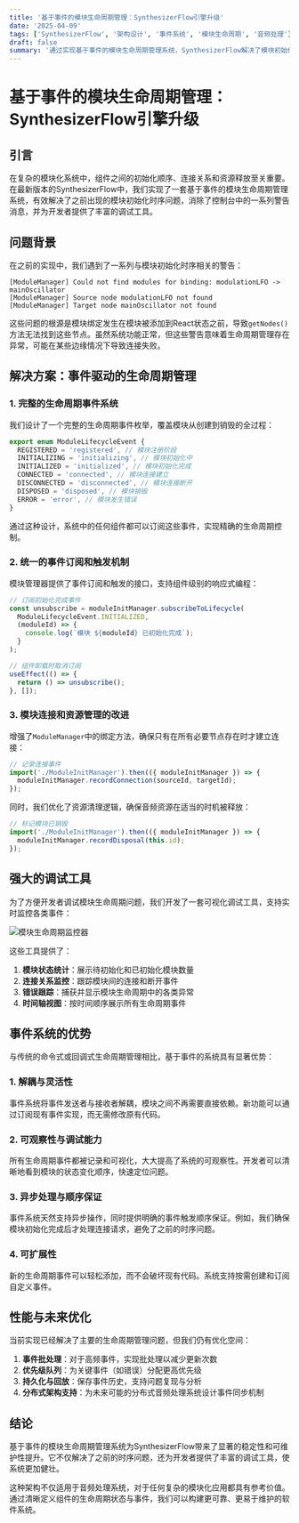 ```yaml
---
title: '基于事件的模块生命周期管理：SynthesizerFlow引擎升级'
date: '2025-04-09'
tags: ['SynthesizerFlow', '架构设计', '事件系统', '模块生命周期', '音频处理']
draft: false
summary: '通过实现基于事件的模块生命周期管理系统，SynthesizerFlow解决了模块初始化时序问题，提升了系统稳定性及可调试性。'
---
```


# 基于事件的模块生命周期管理：SynthesizerFlow引擎升级

## 引言

在复杂的模块化系统中，组件之间的初始化顺序、连接关系和资源释放至关重要。在最新版本的SynthesizerFlow中，我们实现了一套基于事件的模块生命周期管理系统，有效解决了之前出现的模块初始化时序问题，消除了控制台中的一系列警告消息，并为开发者提供了丰富的调试工具。

## 问题背景

在之前的实现中，我们遇到了一系列与模块初始化时序相关的警告：

```
[ModuleManager] Could not find modules for binding: modulationLFO -> mainOscillator
[ModuleManager] Source node modulationLFO not found
[ModuleManager] Target node mainOscillator not found
```

这些问题的根源是模块绑定发生在模块被添加到React状态之前，导致`getNodes()`方法无法找到这些节点。虽然系统功能正常，但这些警告意味着生命周期管理存在异常，可能在某些边缘情况下导致连接失败。

## 解决方案：事件驱动的生命周期管理

### 1. 完整的生命周期事件系统

我们设计了一个完整的生命周期事件枚举，覆盖模块从创建到销毁的全过程：

```typescript
export enum ModuleLifecycleEvent {
  REGISTERED = 'registered', // 模块注册阶段
  INITIALIZING = 'initializing', // 模块初始化中
  INITIALIZED = 'initialized', // 模块初始化完成
  CONNECTED = 'connected', // 模块连接建立
  DISCONNECTED = 'disconnected', // 模块连接断开
  DISPOSED = 'disposed', // 模块销毁
  ERROR = 'error', // 模块发生错误
}
```

通过这种设计，系统中的任何组件都可以订阅这些事件，实现精确的生命周期控制。

### 2. 统一的事件订阅和触发机制

模块管理器提供了事件订阅和触发的接口，支持组件级别的响应式编程：

```typescript
// 订阅初始化完成事件
const unsubscribe = moduleInitManager.subscribeToLifecycle(
  ModuleLifecycleEvent.INITIALIZED,
  (moduleId) => {
    console.log(`模块 ${moduleId} 已初始化完成`);
  }
);

// 组件卸载时取消订阅
useEffect(() => {
  return () => unsubscribe();
}, []);
```

### 3. 模块连接和资源管理的改进

增强了`ModuleManager`中的绑定方法，确保只有在所有必要节点存在时才建立连接：

```typescript
// 记录连接事件
import('./ModuleInitManager').then(({ moduleInitManager }) => {
  moduleInitManager.recordConnection(sourceId, targetId);
});
```

同时，我们优化了资源清理逻辑，确保音频资源在适当的时机被释放：

```typescript
// 标记模块已销毁
import('./ModuleInitManager').then(({ moduleInitManager }) => {
  moduleInitManager.recordDisposal(this.id);
});
```

## 强大的调试工具

为了方便开发者调试模块生命周期问题，我们开发了一套可视化调试工具，支持实时监控各类事件：

![模块生命周期监控器](../lifecycle-monitor.png)

这些工具提供了：

1. **模块状态统计**：展示待初始化和已初始化模块数量
2. **连接关系监控**：跟踪模块间的连接和断开事件
3. **错误跟踪**：捕获并显示模块生命周期中的各类异常
4. **时间轴视图**：按时间顺序展示所有生命周期事件

## 事件系统的优势

与传统的命令式或回调式生命周期管理相比，基于事件的系统具有显著优势：

### 1. 解耦与灵活性

事件系统将事件发送者与接收者解耦，模块之间不再需要直接依赖。新功能可以通过订阅现有事件实现，而无需修改原有代码。

### 2. 可观察性与调试能力

所有生命周期事件都被记录和可视化，大大提高了系统的可观察性。开发者可以清晰地看到模块的状态变化顺序，快速定位问题。

### 3. 异步处理与顺序保证

事件系统天然支持异步操作，同时提供明确的事件触发顺序保证。例如，我们确保模块初始化完成后才处理连接请求，避免了之前的时序问题。

### 4. 可扩展性

新的生命周期事件可以轻松添加，而不会破坏现有代码。系统支持按需创建和订阅自定义事件。

## 性能与未来优化

当前实现已经解决了主要的生命周期管理问题，但我们仍有优化空间：

1. **事件批处理**：对于高频事件，实现批处理以减少更新次数
2. **优先级队列**：为关键事件（如错误）分配更高优先级
3. **持久化与回放**：保存事件历史，支持问题复现与分析
4. **分布式架构支持**：为未来可能的分布式音频处理系统设计事件同步机制

## 结论

基于事件的模块生命周期管理系统为SynthesizerFlow带来了显著的稳定性和可维护性提升。它不仅解决了之前的时序问题，还为开发者提供了丰富的调试工具，使系统更加健壮。

这种架构不仅适用于音频处理系统，对于任何复杂的模块化应用都具有参考价值。通过清晰定义组件的生命周期状态与事件，我们可以构建更可靠、更易于维护的软件系统。
